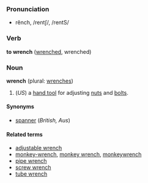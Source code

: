 ===Pronunciation===
*rĕnch, /rentʃ/, /rentS/

===Verb===
'''to wrench''' ([[wrenched]], wrenched)

===Noun===
'''wrench''' (plural: [[wrenches]])

# (''US'') a [[hand tool]] for adjusting [[nut]]s and [[bolt]]s.

====Synonyms====
*[[spanner]] (''British, Aus'')

====Related terms====
*[[adjustable wrench]]
*[[monkey-wrench]], [[monkey wrench]], [[monkeywrench]]
*[[pipe wrench]]
*[[screw wrench]]
*[[tube wrench]]